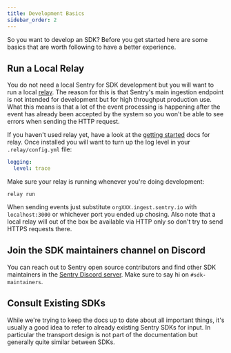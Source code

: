 ```yaml
---
title: Development Basics
sidebar_order: 2
---
```


So you want to develop an SDK?  Before you get started here are some basics that are
worth following to have a better experience.

Run a Local Relay
-----------------

You do not need a local Sentry for SDK development but you will want to run a local
[relay](https://docs.sentry.io/product/relay/).  The reason for this is that Sentry's
main ingestion endpoint is not intended for development but for high throughput
production use.  What this means is that a lot of the event processing is happening
after the event has already been accepted by the system so you won't be able to see
errors when sending the HTTP request.

If you haven't used relay yet, have a look at the [getting started](https://docs.sentry.io/product/relay/getting-started/)
docs for relay.  Once installed you will want to turn up the log level in your
`.relay/config.yml` file:

```yaml
logging:
  level: trace
```

Make sure your relay is running whenever you're doing development:

```shell
relay run
```

When sending events just substitute `orgXXX.ingest.sentry.io` with `localhost:3000` or
whichever port you ended up chosing.  Also note that a local relay will out of the box
be available via HTTP only so don't try to send HTTPS requests there.

Join the SDK maintainers channel on Discord
---------------------

You can reach out to Sentry open source contributors and find other SDK maintainers in the [Sentry Discord server](https://discord.gg/sentry). Make sure to say hi on `#sdk-maintainers`.

Consult Existing SDKs
---------------------

While we're trying to keep the docs up to date about all important things, it's usually
a good idea to refer to already existing Sentry SDKs for input.  In particular the
transport design is not part of the documentation but generally quite similar between
SDKs.
